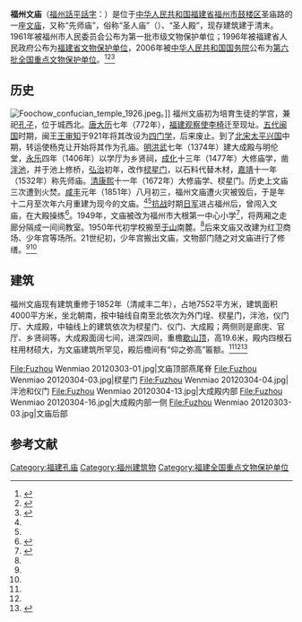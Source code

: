 {{文物保护单位
| 级别 = 全国
| 图片 = [[File:Hok-ciu_Ung-mieu.jpg|220px]]<br><small>福州文庙大成殿</small>
| 名称 = 福州文庙
| 编号 = 6-600
| 分类 = 古建筑
| 时代 = [[清|清]]
| 坐标 = {{coord|26|04|43.63|N|119|18|05.82|E|display=title,inline|scale:10000}}
| 所在 = [[福建省|福建省]][[福州市|福州市]]
| 登录 = 2006年
}}
'''福州文庙'''（[[福州話|福州話]][[平話字|平話字]]：{{lang|cdo|Hók-ciŭ Ùng-miêu}}）是位于[[中华人民共和国|中华人民共和国]][[福建省|福建省]][[福州市|福州市]][[鼓楼区_(福州市)|鼓楼区]]圣庙路的一座[[孔庙|文庙]]，又称“先师庙”，俗称“圣人庙”（{{lang|cdo|Séng-ìng-miêu}}）、“圣人殿”，现存建筑建于清末。1961年被福州市人民委员会公布为第一批市级文物保护单位；1996年被福建省人民政府公布为[[福建省文物保护单位|福建省文物保护单位]]，2006年被[[中华人民共和国国务院|中华人民共和国国务院]]公布为[[第六批全国重点文物保护单位|第六批全国重点文物保护单位]]。<ref name=":0">{{Cite news|url =http://www.sd.xinhuanet.com/news/2005-11/24/content_5666128.htm|title =福州文庙|last =|first =|date =2005-11-24|work =新华网山东频道|accessdate =|publisher =新华社|deadurl =yes|archiveurl =https://web.archive.org/web/20070912051405/http://www.sd.xinhuanet.com/news/2005-11/24/content_5666128.htm|archivedate =2007-09-12}}</ref><ref name=":1">{{Cite book|title = 福建省志·文物志|last = |first = |publisher = 方志出版社|year = 2002|isbn = 9787801226389|location = 北京|pages = |url = https://books.google.com.hk/books/about/%E7%A6%8F%E5%BB%BA%E7%9C%81%E5%BF%97.html?id=2XWiPwAACAAJ|accessdate = 2016-02-23|archive-date = 2021-01-16|archive-url = https://web.archive.org/web/20210116200441/https://books.google.com.hk/books/about/%E7%A6%8F%E5%BB%BA%E7%9C%81%E5%BF%97.html?id=2XWiPwAACAAJ|dead-url = no}}</ref><ref name="国务院关于核定并公布第六批全国重点文物保护单位的通知">{{Cite web |url=http://www.gov.cn/zwgk/2006-06/02/content_297818.htm |title=国务院关于核定并公布第六批全国重点文物保护单位的通知 |accessdate=2009-07-27 |archive-date=2012-08-05 |archive-url=https://archive.is/20120805113248/http://www.gov.cn/zwgk/2006-06/02/content_297818.htm |dead-url=no }}</ref>

==历史==
[[File:Foochow_confucian_temple_1926.jpeg|thumb]]。]]
福州文庙初为培育生徒的学宫，兼祀[[孔子|孔子]]，位于城西北。[[唐朝|唐]][[大历|大历]]七年（772年），[[福建观察使|福建观察使]][[李椅|李椅]]迁至现址。[[五代|五代]][[闽国|闽国]]时期，闽王[[王审知|王审知]]于921年将其改设为[[四门学|四门学]]，后来废止。到了[[北宋|北宋]][[太平兴国|太平兴国]]中期，转运使杨克让开始将其作为孔庙。[[明朝|明]][[洪武|洪武]]七年（1374年）建大成殿与明伦堂，[[永乐_(明朝)|永乐]]四年（1406年）以学厅为乡贤祠，[[成化|成化]]十三年（1477年）大修庙学，凿[[泮池|泮池]]，并于池上修桥，[[弘治|弘治]]初年，改作[[棂星门|棂星门]]，以石料代替木材，[[嘉靖|嘉靖]]十一年（1532年）称先师庙。[[清朝|清]][[康熙|康熙]]十一年（1672年）大修庙学、棂星门。历史上文庙三次遭到火焚。[[咸丰|咸丰]]元年（1851年）八月初三，福州文庙遭火灾被毁后，于是年十二月至次年六月重建为现今的文庙。<ref name=":0" /><ref name=":1" />[[中国抗日战争|抗战]]时期[[日本军|日军]]进占福州后，曾闯入文庙，在大殿操练<ref name=":2">{{Cite news|title = 在福州孔庙读小学|author = 祥季|date = 2016-02-23|work = 海峡都市报|location = 福州|page = A21}}</ref>。1949年，文庙被改为福州市大根第一中心小学<ref>{{Cite book|title = 鼓楼区志|publisher = 方志出版社|year = 2001|isbn = 7801226267|location = 北京|chapter=学区|chapterurl = http://www.fjsq.gov.cn/ShowText.asp?Tobook=3163&index=1026&Query=1&}}</ref>，将两厢之走廊分隔成一间间教室。1950年代初学校搬至[[于山|于山]]南麓。<ref name=":2" />后来文庙又改建为红卫商场、少年宫等场所。21世纪初，少年宫搬出文庙，文物部门随之对文庙进行了修缮。<ref name=":0" /><ref name=":1" />

==建筑==
福州文庙现有建筑重修于1852年（清咸丰二年），占地7552平方米，建筑面积4000平方米，坐北朝南，按中轴线自南至北依次为外门埕、棂星门，泮池，仪门厅、大成殿，中轴线上的建筑依次为棂星门、仪门、大成殿；两侧则是廊庑、官厅、乡贤祠等。大成殿面阔七间，进深四间，重檐[[歇山顶|歇山顶]]，高19.6米，殿内四根石柱用材硕大，为文庙建筑所罕见，殿后檐间有“仰之弥高”匾额。<ref name=":0" /><ref name=":1" /><ref>{{Cite book |editor=国家文物局 |title=全国重点文物保护单位（第六批） |volume=V |publisher=文物出版社 |year=2008 |isbn=978-7-5010-2446-9 |pages=400 }}</ref>
<gallery mode="packed-hover">
File:Fuzhou Wenmiao 20120303-01.jpg|文庙顶部燕尾脊
File:Fuzhou Wenmiao 20120304-03.jpg|棂星门
File:Fuzhou Wenmiao 20120304-04.jpg|泮池和仪门
File:Fuzhou Wenmiao 20120304-13.jpg|大成殿内部
File:Fuzhou Wenmiao 20120304-16.jpg|大成殿内部一侧
File:Fuzhou Wenmiao 20120303-03.jpg|文庙后部
</gallery>

==参考文献==

{{commonscat|Fuzhou Confucian Temple}}
{{reflist}}

{{DEFAULTSORT:F福}}

{{福州}}
{{福建省境内的孔庙}}
{{福建全国重点文物保护单位}}

[[Category:福建孔庙|Category:福建孔庙]]
[[Category:福州建筑物|Category:福州建筑物]]
[[Category:福建全国重点文物保护单位|Category:福建全国重点文物保护单位]]
